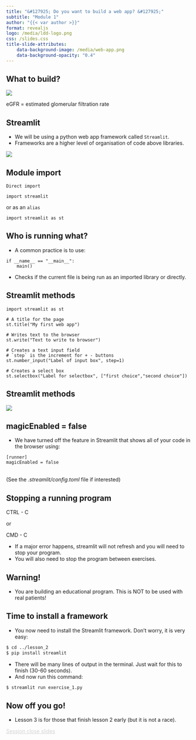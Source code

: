 ```yaml
---
title: "&#127925; Do you want to build a web app? &#127925;"
subtitle: "Module 1"
author: "{{< var author >}}"
format: revealjs
logo: /media/ldd-logo.png
css: /slides.css
title-slide-attributes:
    data-background-image: /media/web-app.png
    data-background-opacity: "0.4"
---
```



## What to build?

![](/media/egfr-web-app.png){ fig-align="center" width="max" height="max" fig-alt="Webpage of eGFR app"}

eGFR = estimated glomerular filtration rate


## Streamlit

* We will be using a python web app framework called `Streamlit`.
* Frameworks are a higher level of organisation of code above libraries.

![](/media/streamlit.png){fig-align="center" fig-alt="Streamlit icon"}


## Module import

`Direct import`

```.python
import streamlit
```

or as an `alias`

```.python
import streamlit as st
```


## Who is running what?

* A common practice is to use:

```.python
if __name__ == "__main__":
    main()
```

* Checks if the current file is being run as an imported library or directly.


## Streamlit methods

```.python
import streamlit as st

# A title for the page
st.title("My first web app")

# Writes text to the browser
st.write("Text to write to browser")

# Creates a text input field
# `step` is the increment for + - buttons
st.number_input("Label of input box", step=1) 

# Creates a select box
st.selectbox("Label for selectbox", ["first choice","second choice"])
```


## Streamlit methods

![](/media/my-first-app.png){fig-align="center" width="max" height="max" fig-alt="Picture of first app with some basic fields"}


## magicEnabled = false

* We have turned off the feature in Streamlit that shows all of your code in the browser using:

```.python
[runner]
magicEnabled = false
```
\
(See the *.streamlit/config.toml* file if interested)

## Stopping a running program

CTRL - C

or 

CMD - C

* If a major error happens, streamlit will not refresh and you will need to stop your program.
* You will also need to stop the program between exercises.

## Warning! {background-image="/media/glowing-red-cone.jpg" background-opacity="0.3"}

* You are building an educational program. This is NOT to be used with real patients!

## Time to install a framework {background-image="/media/computer-and-phone.png" background-opacity="0.3"}

* You now need to install the Streamlit framework. Don't worry, it is very easy:

```.bash
$ cd ../lesson_2
$ pip install streamlit
```

* There will be many lines of output in the terminal. Just wait for this to finish (30-60 seconds).
* And now run this command:

```.bash
$ streamlit run exercise_1.py
```

## Now off you go! {background-image="/media/man-at-starting-line.jpg" background-opacity="0.3"}

* Lesson 3 is for those that finish lesson 2 early (but it is not a race).

```{=html}
<div class="bottom-right">
    <a href="https://letsdodigital.org/learn/learn-python/module-1/5-session-close.html" style="color: lightgrey;">Session close slides</a>
</div>
```
